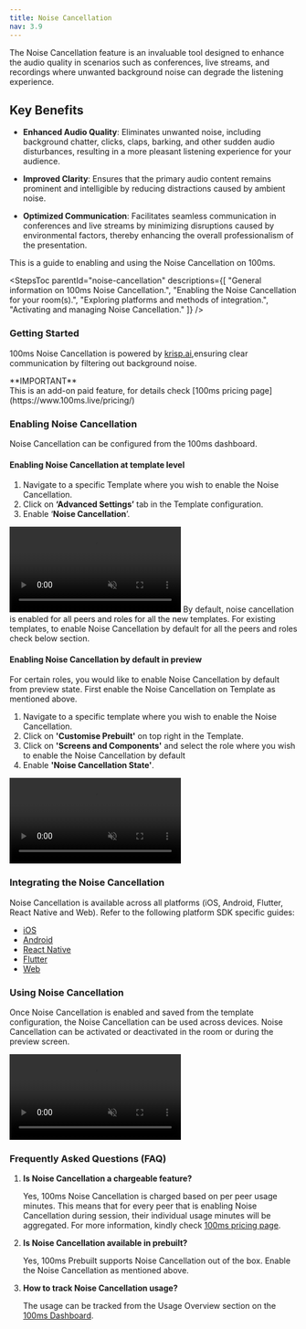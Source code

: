 ```yaml
---
title: Noise Cancellation
nav: 3.9
---
```


The Noise Cancellation feature is an invaluable tool designed to enhance the audio quality in scenarios such as conferences, live streams, and recordings where unwanted background noise can degrade the listening experience.

## Key Benefits

- **Enhanced Audio Quality**: Eliminates unwanted noise, including background chatter, clicks, claps, barking, and other sudden audio disturbances, resulting in a more pleasant listening experience for your audience.

- **Improved Clarity**: Ensures that the primary audio content remains prominent and intelligible by reducing distractions caused by ambient noise.

- **Optimized Communication**: Facilitates seamless communication in conferences and live streams by minimizing disruptions caused by environmental factors, thereby enhancing the overall professionalism of the presentation.

This is a guide to enabling and using the Noise Cancellation on 100ms.

<StepsToc
    parentId="noise-cancellation"
    descriptions={[
        "General information on 100ms Noise Cancellation.",
        "Enabling the Noise Cancellation for your room(s).",
        "Exploring platforms and methods of integration.",
        "Activating and managing Noise Cancellation."
    ]}
/>

<StepsContainer id="noise-cancellation">

### Getting Started
100ms Noise Cancellation is powered by [krisp.ai](https://krisp.ai/),ensuring clear communication by filtering out background noise.

<Note type='warning'>
**IMPORTANT** <br/>
This is an add-on paid feature, for details check [100ms pricing page](https://www.100ms.live/pricing/) 
</Note>

### Enabling Noise Cancellation

Noise Cancellation can be configured from the 100ms dashboard.

#### Enabling Noise Cancellation at template level

1. Navigate to a specific Template where you wish to enable the Noise Cancellation.
2. Click on **‘Advanced Settings’** tab in the Template configuration.
3. Enable ‘**Noise Cancellation**’.

<video loop="true" autoplay="autoPlay" controls="false" id="vid" muted>
    <source src="/docs/docs/v2/noise-cancellation/enable-nc.mp4" type="video/mp4" />
</video>

<Note>
By default, noise cancellation is enabled for all peers and roles for all the new templates. For existing templates, to enable Noise Cancellation by default for all the peers and roles check below section.
</Note>

#### Enabling Noise Cancellation by default in preview

For certain roles, you would like to enable Noise Cancellation by default from preview state. First enable the Noise Cancellation on Template as mentioned above.

1. Navigate to a specific template where you wish to enable the Noise Cancellation.
2. Click on **'Customise Prebuilt'** on top right in the Template.
3. Click on **'Screens and Components'** and select the role where you wish to enable the Noise Cancellation by default
4. Enable **'Noise Cancellation State'**.

<video loop="true" autoplay="autoPlay" controls="false" id="vid" muted>
    <source src="/docs/docs/v2/noise-cancellation/enable-nc-preview.mp4" type="video/mp4" />
</video>

### Integrating the Noise Cancellation
Noise Cancellation is available across all platforms (iOS, Android, Flutter, React Native and Web). Refer to the following platform SDK specific guides:
- [iOS](/ios/v2/how-to-guides/extend-capabilities/plugins/noise-cancellation)
- [Android](/android/v2/how-to-guides/extend-capabilities/noise-cancellation)
- [React Native](/react-native/v2/how-to-guides/extend-capabilities/noise-cancellation)
- [Flutter](/flutter/v2/how-to-guides/extend-capabilities/noise-cancellation)
- [Web](/javascript/v2/how-to-guides/extend-capabilities/plugins/krisp-noise-cancellation)

### Using Noise Cancellation
Once Noise Cancellation is enabled and saved from the template configuration, the Noise Cancellation can be used across devices. Noise Cancellation can be activated or deactivated in the room or during the preview screen.

<video loop="true" autoplay="autoPlay" controls="false" id="vid" muted>
    <source src="/docs/docs/v2/noise-cancellation/experience-nc.mp4" type="video/mp4" />
</video> 

</StepsContainer>

### Frequently Asked Questions (FAQ)

1. **Is Noise Cancellation a chargeable feature?**
    
    Yes, 100ms Noise Cancellation is charged based on per peer usage minutes. This means that for every peer that is enabling Noise Cancellation during session, their individual usage minutes will be aggregated. For more information, kindly check [100ms pricing page](https://www.100ms.live/pricing/).

2. **Is Noise Cancellation available in prebuilt?**

    Yes, 100ms Prebuilt supports Noise Cancellation out of the box. Enable the Noise Cancellation as mentioned above.

3. **How to track Noise Cancellation usage?**

    The usage can be tracked from the Usage Overview section on the [100ms Dashboard](https://dashboard.100ms.live/dashboard).